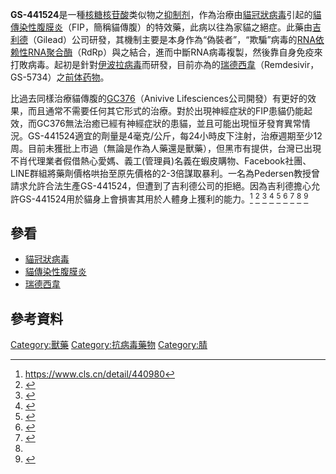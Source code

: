 {{Drugbox
| IUPAC_name = (2R,3R,4S,5R)-2-(4-aminopyrrolo[2,1-f][1,2,4]triazin-7-yl)-3,4-dihydroxy-5-(hydroxymethyl)oxolane-2-carbonitrile
| image = GS-441524 skeletal.svg
<!--Clinical data-->
| tradename =
| legal_US = Investigational drug
| legal_status =

<!--Pharmacokinetic data-->
| bioavailability =  
| metabolism =  
| elimination_half-life =  
| excretion =

<!--Identifiers-->
| CAS_number = 1191237-69-0
| PubChem = 44468216
| UNII = 
| ChemSpiderID = 
| KEGG = C22275
| ChEMBL = 2016757

<!--Chemical data-->
| C=12 | H=13 | N=5 | O=4
| molecular_weight = 291.26
| SMILES = C1=C2C(=NC=NN2C(=C1)[C@]3([C@@H]([C@@H]([C@H](O3)CO)O)O)C#N)N
| StdInChI=1S/C12H13N5O4/c13-4-12(10(20)9(19)7(3-18)21-12)8-2-1-6-11(14)15-5-16-17(6)8/h1-2,5,7,9-10,18-20H,3H2,(H2,14,15,16)/t7-,9-,10-,12+/m1/s1
| StdInChIKey = BRDWIEOJOWJCLU-LTGWCKQJSA-N
}}

'''GS-441524'''是一種[[核苷酸#核糖核苷酸|核糖核苷酸]]类似物之[[抑制剂|抑制剂]]，作為治療由[[貓冠狀病毒|貓冠狀病毒]]引起的[[貓傳染性腹膜炎|貓傳染性腹膜炎]]（FIP，簡稱貓傳腹）的特效藥，此病以往為家貓之絕症。此藥由[[吉利德科學|吉利德]]（Gilead）公司研發，其機制主要是本身作為“偽裝者”，“欺騙”病毒的[[RNA依赖性RNA聚合酶|RNA依赖性RNA聚合酶]]（RdRp）與之結合，進而中斷RNA病毒複製，然後靠自身免疫來打敗病毒。起初是針對[[伊波拉病毒|伊波拉病毒]]而研發，目前亦為的[[瑞德西韋|瑞德西韋]]（Remdesivir，GS-5734）之[[前体药物|前体药物]]。

比過去同樣治療貓傳腹的[[GC376|GC376]]（Anivive Lifesciences公司開發）有更好的效果，而且通常不需要任何其它形式的治療。對於出現神經症狀的FIP患貓仍能起效，而GC376無法治癒已經有神經症狀的患貓，並且可能出現恒牙發育異常情況。GS-441524適宜的劑量是4毫克/公斤，每24小時皮下注射，治療週期至少12周。目前未獲批上市過（無論是作為人藥還是獸藥），但黑市有提供，台灣已出現不肖代理業者假借熱心愛媽、義工(管理員)名義在蝦皮購物、Facebook社團、LINE群組將藥劑價格哄抬至原先價格的2-3倍謀取暴利。一名為Pedersen教授曾請求允許合法生產GS-441524，但遭到了吉利德公司的拒絕。因為吉利德擔心允許GS-441524用於貓身上會損害其用於人體身上獲利的能力。<ref>https://www.cls.cn/detail/440980</ref>
<ref>{{Cite web |url=http://finance.tom.com/cjsy/202006/1312833997.html |title=存檔副本 |accessdate=2020-09-06 |archive-date=2020-09-07 |archive-url=https://web.archive.org/web/20200907041616/http://finance.tom.com/cjsy/202006/1312833997.html |dead-url=no }}</ref>
<ref name="#1">{{Cite web |url=https://tech.sina.cn/2020-02-12/detail-iimxxstf0886673.d.html |title=存檔副本 |accessdate=2020-09-06 |archive-date=2020-09-07 |archive-url=https://web.archive.org/web/20200907041719/https://tech.sina.cn/2020-02-12/detail-iimxxstf0886673.d.html |dead-url=no }}</ref>
<ref>{{Cite web |url=https://t.qianzhan.com/caijing/detail/200609-6bc5d483.html |title=存檔副本 |accessdate=2020-09-06 |archive-date=2020-09-07 |archive-url=https://web.archive.org/web/20200907042005/https://t.qianzhan.com/caijing/detail/200609-6bc5d483.html |dead-url=no }}</ref>
<ref>{{Cite web |url=http://www.xml-data.org/XMSYXB/html/2020/5/1589616829767-741491716.htm |title=存檔副本 |accessdate=2020-09-06 |archive-date=2020-09-07 |archive-url=https://web.archive.org/web/20200907042318/http://www.xml-data.org/XMSYXB/html/2020/5/1589616829767-741491716.htm |dead-url=no }}</ref>
<ref>{{Cite web |url=http://finance.eastmoney.com/a/202002061374840666.html |title=存檔副本 |accessdate=2020-09-06 |archive-date=2020-09-07 |archive-url=https://web.archive.org/web/20200907042420/http://finance.eastmoney.com/a/202002061374840666.html |dead-url=no }}</ref>
<ref>{{Cite web |url=https://www.lascn.com/Item/83151.aspx |title=存檔副本 |accessdate=2020-09-06 |archive-date=2020-09-07 |archive-url=https://web.archive.org/web/20200907042633/https://www.lascn.com/Item/83151.aspx |dead-url=no }}</ref>
<ref name="#1"/>
<ref>{{Cite web |url=https://t.qianzhan.com/caijing/detail/200813-f8eb8c63.html |title=存檔副本 |accessdate=2020-09-06 |archive-date=2020-09-07 |archive-url=https://web.archive.org/web/20200907043452/https://t.qianzhan.com/caijing/detail/200813-f8eb8c63.html |dead-url=no }}</ref>

==參看==
*[[貓冠狀病毒|貓冠狀病毒]]
*[[貓傳染性腹膜炎|貓傳染性腹膜炎]]
*[[瑞德西韋|瑞德西韋]]


==參考資料==
{{reflist}}
[[Category:獸藥|Category:獸藥]]
[[Category:抗病毒藥物|Category:抗病毒藥物]]
[[Category:腈|Category:腈]]